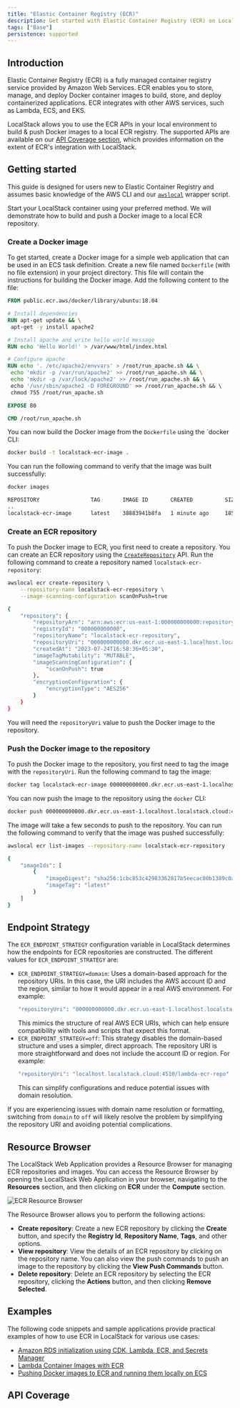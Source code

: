 ```yaml
---
title: "Elastic Container Registry (ECR)"
description: Get started with Elastic Container Registry (ECR) on LocalStack
tags: ["Base"]
persistence: supported
---
```



## Introduction

Elastic Container Registry (ECR) is a fully managed container registry service provided by Amazon Web Services.
ECR enables you to store, manage, and deploy Docker container images to build, store, and deploy containerized applications.
ECR integrates with other AWS services, such as Lambda, ECS, and EKS.

LocalStack allows you to use the ECR APIs in your local environment to build & push Docker images to a local ECR registry.
The supported APIs are available on our [API Coverage section](#api-coverage), which provides information on the extent of ECR's integration with LocalStack.

## Getting started

This guide is designed for users new to Elastic Container Registry and assumes basic knowledge of the AWS CLI and our [`awslocal`](https://github.com/localstack/awscli-local) wrapper script.

Start your LocalStack container using your preferred method.
We will demonstrate how to build and push a Docker image to a local ECR repository.

### Create a Docker image

To get started, create a Docker image for a simple web application that can be used in an ECS task definition.
Create a new file named `Dockerfile` (with no file extension) in your project directory.
This file will contain the instructions for building the Docker image.
Add the following content to the file:

```Dockerfile
FROM public.ecr.aws/docker/library/ubuntu:18.04

# Install dependencies
RUN apt-get update && \
 apt-get -y install apache2

# Install apache and write hello world message
RUN echo 'Hello World!' > /var/www/html/index.html

# Configure apache
RUN echo '. /etc/apache2/envvars' > /root/run_apache.sh && \
 echo 'mkdir -p /var/run/apache2' >> /root/run_apache.sh && \
 echo 'mkdir -p /var/lock/apache2' >> /root/run_apache.sh && \ 
 echo '/usr/sbin/apache2 -D FOREGROUND' >> /root/run_apache.sh && \ 
 chmod 755 /root/run_apache.sh

EXPOSE 80

CMD /root/run_apache.sh
```

You can now build the Docker image from the `Dockerfile` using the `docker CLI:

```bash
docker build -t localstack-ecr-image .
```

You can run the following command to verify that the image was built successfully:

```bash
docker images
```

```bash title="Output"
REPOSITORY                TAG       IMAGE ID       CREATED          SIZE  
..
localstack-ecr-image      latest    38883941b8fa   1 minute ago     185MB
```

### Create an ECR repository

To push the Docker image to ECR, you first need to create a repository.
You can create an ECR repository using the [`CreateRepository`](https://docs.aws.amazon.com/AmazonECR/latest/APIReference/API_CreateRepository.html) API.
Run the following command to create a repository named `localstack-ecr-repository`:

```bash
awslocal ecr create-repository \
    --repository-name localstack-ecr-repository \
    --image-scanning-configuration scanOnPush=true
```

```bash title="Output"
{
    "repository": {
        "repositoryArn": "arn:aws:ecr:us-east-1:000000000000:repository/localstack-ecr-repository",
        "registryId": "000000000000",
        "repositoryName": "localstack-ecr-repository",
        "repositoryUri": "000000000000.dkr.ecr.us-east-1.localhost.localstack.cloud:4566/localstack-ecr-repository",
        "createdAt": "2023-07-24T16:58:36+05:30",
        "imageTagMutability": "MUTABLE",
        "imageScanningConfiguration": {
            "scanOnPush": true
        },
        "encryptionConfiguration": {
            "encryptionType": "AES256"
        }
    }
}
```

You will need the `repositoryUri` value to push the Docker image to the repository.

### Push the Docker image to the repository

To push the Docker image to the repository, you first need to tag the image with the `repositoryUri`.
Run the following command to tag the image:

```bash
docker tag localstack-ecr-image 000000000000.dkr.ecr.us-east-1.localhost.localstack.cloud:4566/localstack-ecr-repository
```

You can now push the image to the repository using the `docker` CLI:

```bash
docker push 000000000000.dkr.ecr.us-east-1.localhost.localstack.cloud:4566/localstack-ecr-repository
```

The image will take a few seconds to push to the repository.
You can run the following command to verify that the image was pushed successfully:

```bash
awslocal ecr list-images --repository-name localstack-ecr-repository
```

```bash title="Output"
{
    "imageIds": [
        {
            "imageDigest": "sha256:1cbc853c42983362817b5eecac80b1389c0a5cf9cfd1e711d9d0a1f5a7a36d43",
            "imageTag": "latest"
        }
    ]
}
```

## Endpoint Strategy

The `ECR_ENDPOINT_STRATEGY` configuration variable in LocalStack determines how the endpoints for ECR repositories are constructed. The different values for `ECR_ENDPOINT_STRATEGY` are:

- `ECR_ENDPOINT_STRATEGY=domain`: Uses a domain-based approach for the repository URIs. In this case, the URI includes the AWS account ID and the region, similar to how it would appear in a real AWS environment.
   For example:
   ```bash
   "repositoryUri": "000000000000.dkr.ecr.us-east-1.localhost.localstack.cloud:4566/lambda-ecr-repo"
   ```
   This mimics the structure of real AWS ECR URIs, which can help ensure compatibility with tools and scripts that expect this format.
- `ECR_ENDPOINT_STRATEGY=off`: This strategy disables the domain-based structure and uses a simpler, direct approach. The repository URI is more straightforward and does not include the account ID or region.
   For example:
   ```bash
   "repositoryUri": "localhost.localstack.cloud:4510/lambda-ecr-repo"
   ```
   This can simplify configurations and reduce potential issues with domain resolution.

If you are experiencing issues with domain name resolution or formatting, switching from `domain` to `off` will likely resolve the problem by simplifying the repository URI and avoiding potential complications.

## Resource Browser

The LocalStack Web Application provides a Resource Browser for managing ECR repositories and images.
You can access the Resource Browser by opening the LocalStack Web Application in your browser, navigating to the **Resources** section, and then clicking on **ECR** under the **Compute** section.

![ECR Resource Browser](/images/aws/ecr-resource-browser.png)

The Resource Browser allows you to perform the following actions:

- **Create repository**: Create a new ECR repository by clicking the **Create** button, and specify the **Registry Id**, **Repository Name**, **Tags**, and other options.
- **View repository**: View the details of an ECR repository by clicking on the repository name.
You can also view the push commands to push an image to the repository by clicking the **View Push Commands** button.
- **Delete repository**: Delete an ECR repository by selecting the ECR repository, clicking the **Actions** button, and then clicking **Remove Selected**.

## Examples

The following code snippets and sample applications provide practical examples of how to use ECR in LocalStack for various use cases:

- [Amazon RDS initialization using CDK, Lambda, ECR, and Secrets Manager](https://github.com/localstack/amazon-rds-init-cdk)
- [Lambda Container Images with ECR](https://github.com/localstack/localstack-pro-samples/tree/master/lambda-container-image)
- [Pushing Docker images to ECR and running them locally on ECS](https://github.com/localstack/localstack-pro-samples/tree/master/ecs-ecr-container-app)

## API Coverage

<FeatureCoverage service="ecr" client:load />
